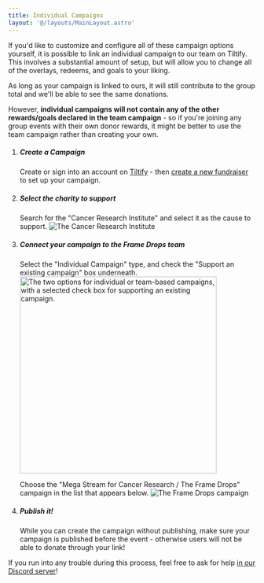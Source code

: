 ```yaml
---
title: Individual Campaigns
layout: '@/layouts/MainLayout.astro'
---
```



If you'd like to customize and configure all of these campaign options yourself, it is possible to link an individual campaign to our team on Tiltify. This involves a substantial amount of setup, but will allow you to change all of the overlays, redeems, and goals to your liking.

As long as your campaign is linked to ours, it will still contribute to the group total and we'll be able to see the same donations.

However, **individual campaigns will not contain any of the other rewards/goals declared in the team campaign** - so if you're joining any group events with their own donor rewards, it might be better to use the team campaign rather than creating your own.

1. ##### Create a Campaign
	Create or sign into an account on [Tiltify](https://tiltify.com/) - then [create a new fundraiser](https://tiltify.com/start) to set up your campaign.

2. ##### Select the charity to support
   Search for the "Cancer Research Institute" and select it as the cause to support.
   <img src={current_charity} alt="The Cancer Research Institute"/>

2. ##### Connect your campaign to the Frame Drops team
   Select the "Individual Campaign" type, and check the "Support an existing campaign" box underneath.
   <img src={campaign_type} width="400" alt="The two options for individual or team-based campaigns, with a selected check box for supporting an existing campaign."/>

   Choose the "Mega Stream for Cancer Research / The Frame Drops" campaign in the list that appears below.
   <img src={current_campaign} alt="The Frame Drops campaign"/>

3. ##### Publish it!
   While you can create the campaign without publishing, make sure your campaign is published before the event - otherwise users will not be able to donate through your link!

If you run into any trouble during this process, feel free to ask for help <a href={DISCORD_URL}>in our Discord server</a>!
